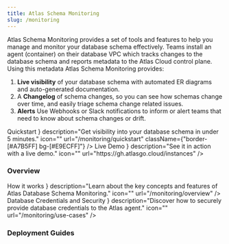 ```yaml
---
title: Atlas Schema Monitoring
slug: /monitoring
---
```



<Layout>

Atlas Schema Monitoring provides a set of tools and features to help you manage and monitor your database
schema effectively.  Teams install an agent (container) on their database VPC which tracks changes to the
database schema and reports metadata to the Atlas Cloud control plane. Using this metadata Atlas Schema
Monitoring provides:

1. **Live visibility** of your database schema with automated ER diagrams and auto-generated documentation.
2. A **Changelog** of schema changes, so you can see how schemas change over time, and easily triage schema
   change related issues.
3. **Alerts** Use Webhooks or Slack notifications to inform or alert teams that need to know about
   schema changes or drift.

<div className="grid gap-6 grid-cols-1 lg:grid-cols-2 auto-cols-fr lg:auto-rows-fr mb-12 mt-6">
    <DocCard
        name={
            <>
                <Icon icon={"sql-icon.svg"} className="mr-2" /> Quickstart
            </>
        }
        description="Get visibility into your database schema in under 5 minutes."
        icon=""
        url="/monitoring/quickstart"
        className={"border-[#A7B5FF] bg-[#E9ECFF]"}
    />
    <DocCard
        name={
            <>
                <Icon icon={"sql-icon.svg"} className="mr-2" /> Live Demo
            </>
        }
        description="See it in action with a live demo."
        icon=""
        url="https://gh.atlasgo.cloud/instances"
    />
</div>

### Overview

<div className="grid gap-6 grid-cols-1 lg:grid-cols-2 auto-cols-fr lg:auto-rows-fr mb-12 mt-6">
    <DocCard
        name={
            <>
                <Icon icon={"sql-icon.svg"} className="mr-2" /> How it works
            </>
        }
        description="Learn about the key concepts and features of Atlas Database Schema Monitoring."
        icon=""
        url="/monitoring/overview"
    />
    <DocCard
        name={
            <>
                <Icon icon={"sql-icon.svg"} className="mr-2" /> Database Credentials and Security
            </>
        }
        description="Discover how to securely provide database credentials to the Atlas agent."
        icon=""
        url="/monitoring/use-cases" />

</div>

### Deployment Guides

<div className="grid gap-6 grid-cols-1 lg:grid-cols-2 auto-cols-fr lg:auto-rows-fr mb-12 mt-6">
    <GuideCard
        name="Helm"
        description="Deploy the Atlas agent using Helm on Kubernetes."
        icon="kubernetes-icon.svg"
        url="/monitoring/deployment-guides/helm"
    />
    <GuideCard
        name="ECS Fargate"
        description="Deploy the Atlas agent using Kubernetes."
        icon="kubernetes-icon.svg"
        url="/monitoring/deployment-guides/kubernetes"
    />
</div>



</Layout>